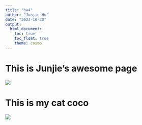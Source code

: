 ```yaml
---
title: "hw4"
author: "Junjie Hu"
date: "2023-10-30"
output: 
  html_document:
    toc: true
    toc_float: true
    theme: cosmo
---
```


# This is Junjie's awesome page

![](junjie.jpg)

# This is my cat coco
![](coco.jpg)


